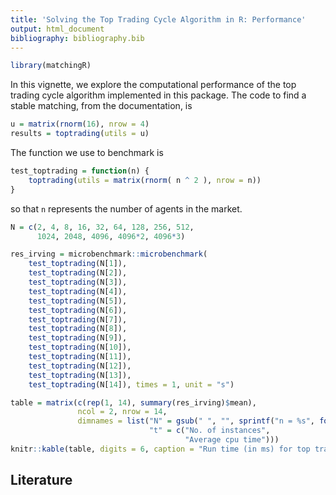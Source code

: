 ```yaml
---
title: 'Solving the Top Trading Cycle Algorithm in R: Performance'
output: html_document
bibliography: bibliography.bib
---
```

<!--
%\VignetteEngine{knitr::rmarkdown}  
%\VignetteIndexEntry{Solving the Top Trading Cycle Algorithm in R: Performance}
%\usepackage[utf8]{inputenc}
-->


```r
library(matchingR)
```

In this vignette, we explore the computational performance of the top trading cycle algorithm implemented in this package. The code to find a stable matching, from the documentation, is
```r
u = matrix(rnorm(16), nrow = 4)
results = toptrading(utils = u)
```
The function we use to benchmark is
```r
test_toptrading = function(n) {
    toptrading(utils = matrix(rnorm( n ^ 2 ), nrow = n))
}
```
so that `n` represents the number of agents in the market.
```r
N = c(2, 4, 8, 16, 32, 64, 128, 256, 512, 
      1024, 2048, 4096, 4096*2, 4096*3)

res_irving = microbenchmark::microbenchmark(
    test_toptrading(N[1]),
    test_toptrading(N[2]),
    test_toptrading(N[3]),
    test_toptrading(N[4]),
    test_toptrading(N[5]),
    test_toptrading(N[6]),
    test_toptrading(N[7]),
    test_toptrading(N[8]),
    test_toptrading(N[9]),
    test_toptrading(N[10]),
    test_toptrading(N[11]),
    test_toptrading(N[12]),
    test_toptrading(N[13]),
    test_toptrading(N[14]), times = 1, unit = "s")
```

```r
table = matrix(c(rep(1, 14), summary(res_irving)$mean),  
               ncol = 2, nrow = 14, 
               dimnames = list("N" = gsub(" ", "", sprintf("n = %s", format(N, big.mark = ","))), 
                               "t" = c("No. of instances", 
                                       "Average cpu time")))
knitr::kable(table, digits = 6, caption = "Run time (in ms) for top trading cycle algorithm")
```

## Literature
